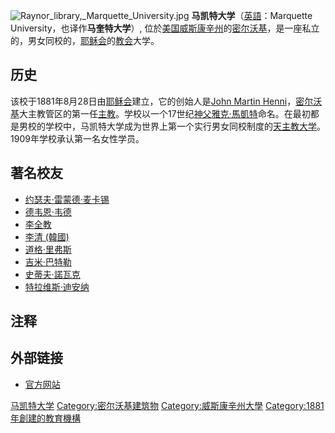 {{noteTA
|1=zh-hans:密尔沃基; zh-hant:密爾瓦基;
}}
{{Infobox university
|name = 马凯特大学
|native_name = Marquette University
|image = [[File:Haggarty_Museum_of_Art.jpg|200px]]
|motto = ''Numen Flumenque''<br/>（上帝与[[密西西比河|河]]）<br>''Ad Majorem Dei Gloriam''<br/>（“为了上帝更高的荣誉”）
|established = 1881年
|type = [[天主教會|天主教會]]、[[耶稣会|耶稣会]]；[[私立学校|私立]]
|endowment = 2亿8千5百50万美元<ref>As of June 30, 2009.  {{Cite web| title = U.S. and Canadian Institutions Listed by Fiscal Year 2009 Endowment Market Value and Percentage Change in Endowment Market Value from FY 2008 to FY 2009| work = 2009 NACUBO-Commonfund Study of Endowments| publisher = National Association of College and University Business Officers| url = http://www.nacubo.org/Documents/research/2009_NCSE_Public_Tables_Endowment_Market_Values.pdf| format = PDF| accessdate = March 12, 2010| deadurl = yes| archiveurl = https://web.archive.org/web/20101229013517/http://www.nacubo.org/Documents/research/2009_NCSE_Public_Tables_Endowment_Market_Values.pdf| archivedate = 2010年12月29日}}</ref>
|president= [[Rev._Robert_A._Wild,_S.J.|Rev. Robert A. Wild, S.J.]]
|Provost= [[John_J._Pauley,_Ph.D.|John J. Pauley, Ph.D.]] 
|city = [[密尔沃基|密尔沃基]]
|state = [[威斯康辛州|威斯康辛州]]
|country = [[美国|美国]]
|undergrad = 8,012<ref>{{cite web|url=http://www.princetonreview.com/schools/college/CollegeStudents.aspx?iid=1022668|title=Marquette University Student Body|publisher=[[Princeton_Review|Princeton Review]]|accessdate=2010-01-09|archive-date=2014-07-17|archive-url=https://web.archive.org/web/20140717021158/http://www.princetonreview.com/schools/college/CollegeStudents.aspx?iid=1022668|dead-url=no}}</ref>
|postgrad = 3,587
|staff= 730
|campus = [[市区|市区]]；{{convert|93|acre|sqm}}
|sports = 11 Varsity Teams
|nickname =   [[马凯特金鹰|金鷹]]
|mascot = 
|colors = [[海军蓝|海军蓝]]和[[金色|金色]]<br> {{color box|#01126B}} {{color box|#FFC600}}
|athletics = [[全國大學體育協會|NCAA]]第一区
|affiliations = [[大东联盟|大东联盟]]
|website= [http://www.marquette.edu/ www.marquette.edu] [http://www.gomarquette.com/ www.gomarquette.com]
|logo = <!-- 檔案不存在 [[Image:Marquette_University.svg|120px]] ，可從英文維基百科取得 -->
}}
[[File:Raynor_library,_Marquette_University.jpg|thumb]]
'''马凯特大学'''（[[英語|英語]]：Marquette University，也译作'''马奎特大学'''）, 位於[[美国|美国]][[威斯康辛州|威斯康辛州]]的[[密尔沃基|密尔沃基]]，是一座私立的，男女同校的，[[耶稣会|耶稣会]]的[[天主教會|教会]]大学。

==历史==
该校于1881年8月28日由[[耶稣会|耶稣会]]建立，它的创始人是[[John_Martin_Henni|John Martin Henni]]，[[密尔沃基|密尔沃基]]大主教管区的第一任[[主教|主教]]。学校以一个17世纪[[神父|神父]][[雅克·馬凱特|雅克·馬凱特]]命名。在最初都是男校的学校中，马凯特大学成为世界上第一个实行男女同校制度的[[天主教大学|天主教大学]]。1909年学校承认第一名女性学员。

== 著名校友 ==
*[[约瑟夫·雷蒙德·麦卡锡|约瑟夫·雷蒙德·麦卡锡]]
*[[德韦恩·韦德|德韦恩·韦德]]
* [[李全教|李全教]]
*[[李清_(韓國)|李清 (韓國)]]
* [[道格·里弗斯|道格·里弗斯]]
*[[吉米·巴特勒|吉米·巴特勒]]
*[[史蒂夫·諾瓦克|史蒂夫·諾瓦克]]
* [[特拉维斯·迪安纳|特拉维斯·迪安纳]]

==注释==
<references/>

== 外部链接 ==
{{Commonscat|Marquette_University|马凯特大学}}
* [http://www.marquette.edu/ 官方网站] {{Wayback|url=http://www.marquette.edu/ |date=20100527135552 }}

{{coord|display=title}}
{{威斯康星州的學院和大學}}
{{耶稣会学院和大学联合会}}
{{NCAA}}
{{normdaten}}
{{DEFAULTSORT:Marquette University}}
[[Category:马凯特大学|]]
[[Category:密尔沃基建筑物|Category:密尔沃基建筑物]]
[[Category:威斯康辛州大學|Category:威斯康辛州大學]]
[[Category:1881年創建的教育機構|Category:1881年創建的教育機構]]